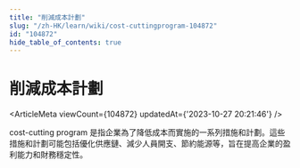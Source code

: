 ```yaml
---
title: "削減成本計劃"
slug: "/zh-HK/learn/wiki/cost-cuttingprogram-104872"
id: "104872"
hide_table_of_contents: true
---
```



<Breadcrumbs current="削減成本計劃" />

# 削減成本計劃

<ArticleMeta viewCount={104872} updatedAt={'2023-10-27 20:21:46'} />
<div className='border-solid border-b border-t-0 my-4 border-[var(--ifm-color-gray-300)]' />

cost-cutting program 是指企業為了降低成本而實施的一系列措施和計劃。這些措施和計劃可能包括優化供應鏈、減少人員開支、節約能源等，旨在提高企業的盈利能力和財務穩定性。
